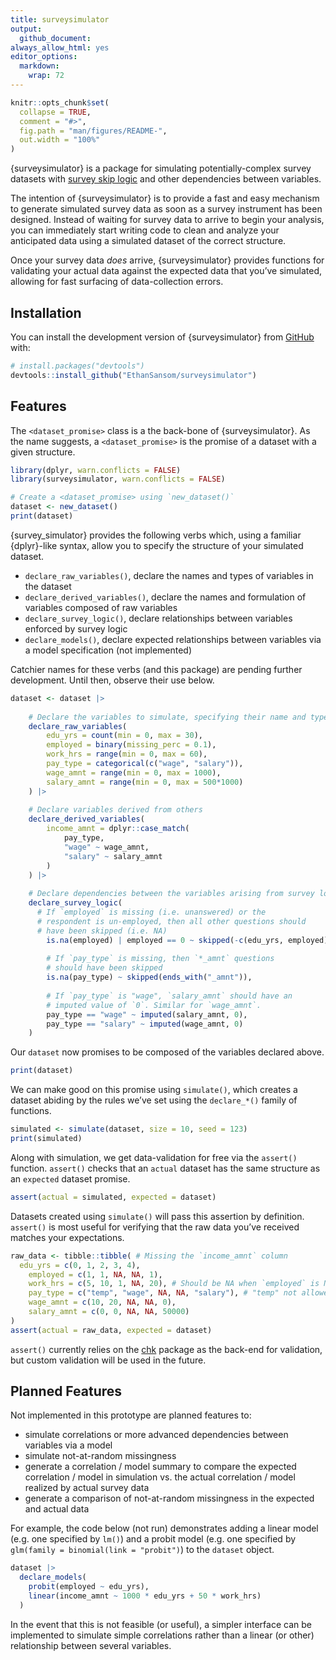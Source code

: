 ```yaml
---
title: surveysimulator
output:
  github_document:
always_allow_html: yes
editor_options: 
  markdown: 
    wrap: 72
---
```


<!-- README.md is generated from README.Rmd. Please edit that file -->

```r
knitr::opts_chunk$set(
  collapse = TRUE,
  comment = "#>",
  fig.path = "man/figures/README-",
  out.width = "100%"
)
```

<!-- badges: start -->

<!-- badges: end -->

{surveysimulator} is a package for simulating potentially-complex survey
datasets with [survey skip
logic](https://www.surveymonkey.com/product/features/survey-logic/) and
other dependencies between variables.

The intention of {surveysimulator} is to provide a fast and easy
mechanism to generate simulated survey data as soon as a survey
instrument has been designed. Instead of waiting for survey data to
arrive to begin your analysis, you can immediately start writing code to
clean and analyze your anticipated data using a simulated dataset of the
correct structure.

Once your survey data *does* arrive, {surveysimulator} provides
functions for validating your actual data against the expected data that
you've simulated, allowing for fast surfacing of data-collection errors.

## Installation

You can install the development version of {surveysimulator} from
[GitHub](https://github.com/) with:

``` r
# install.packages("devtools")
devtools::install_github("EthanSansom/surveysimulator")
```

## Features

The `<dataset_promise>` class is a the back-bone of {surveysimulator}.
As the name suggests, a `<dataset_promise>` is the promise of a dataset
with a given structure.

```r
library(dplyr, warn.conflicts = FALSE)
library(surveysimulator, warn.conflicts = FALSE)

# Create a <dataset_promise> using `new_dataset()`
dataset <- new_dataset()
print(dataset)
```

{survey_simulator} provides the following verbs which, using a familiar
{dplyr}-like syntax, allow you to specify the structure of your
simulated dataset.

-   `declare_raw_variables()`, declare the names and types of variables
    in the dataset
-   `declare_derived_variables()`, declare the names and formulation of
    variables composed of raw variables
-   `declare_survey_logic()`, declare relationships between variables
    enforced by survey logic
-   `declare_models()`, declare expected relationships between variables
    via a model specification (not implemented)

Catchier names for these verbs (and this package) are pending further
development. Until then, observe their use below.

```r
dataset <- dataset |>
  
	# Declare the variables to simulate, specifying their name and type
	declare_raw_variables(
		edu_yrs = count(min = 0, max = 30),
		employed = binary(missing_perc = 0.1),
		work_hrs = range(min = 0, max = 60),
		pay_type = categorical(c("wage", "salary")),
		wage_amnt = range(min = 0, max = 1000),
		salary_amnt = range(min = 0, max = 500*1000)
	) |>
	
	# Declare variables derived from others
	declare_derived_variables(
		income_amnt = dplyr::case_match(
			pay_type,
			"wage" ~ wage_amnt,
			"salary" ~ salary_amnt
		)
	) |>
	
	# Declare dependencies between the variables arising from survey logic
	declare_survey_logic(
	  # If `employed` is missing (i.e. unanswered) or the
	  # respondent is un-employed, then all other questions should 
	  # have been skipped (i.e. NA)
		is.na(employed) | employed == 0 ~ skipped(-c(edu_yrs, employed)),
		
		# If `pay_type` is missing, then `*_amnt` questions
		# should have been skipped
		is.na(pay_type) ~ skipped(ends_with("_amnt")),
 		
		# If `pay_type` is "wage", `salary_amnt` should have an
		# imputed value of `0`. Similar for `wage_amnt`.
		pay_type == "wage" ~ imputed(salary_amnt, 0),
		pay_type == "salary" ~ imputed(wage_amnt, 0)
	)
```

Our `dataset` now promises to be composed of the variables declared
above.

```r
print(dataset)
```

We can make good on this promise using `simulate()`, which creates a
dataset abiding by the rules we've set using the `declare_*()` family of
functions.

```r
simulated <- simulate(dataset, size = 10, seed = 123)
print(simulated)
```

Along with simulation, we get data-validation for free via the
`assert()` function. `assert()` checks that an `actual` dataset has the
same structure as an `expected` dataset promise.

```r
assert(actual = simulated, expected = dataset)
```

Datasets created using `simulate()` will pass this assertion by
definition. `assert()` is most useful for verifying that the raw data
you've received matches your expectations.

```r
raw_data <- tibble::tibble( # Missing the `income_amnt` column
  edu_yrs = c(0, 1, 2, 3, 4),
	employed = c(1, 1, NA, NA, 1),
	work_hrs = c(5, 10, 1, NA, 20), # Should be NA when `employed` is NA
	pay_type = c("temp", "wage", NA, NA, "salary"), # "temp" not allowed
	wage_amnt = c(10, 20, NA, NA, 0),
	salary_amnt = c(0, 0, NA, NA, 50000)
)
assert(actual = raw_data, expected = dataset)
```

`assert()` currently relies on the
[chk](https://poissonconsulting.github.io/chk/) package as the back-end
for validation, but custom validation will be used in the future.

## Planned Features

Not implemented in this prototype are planned features to:

-   simulate correlations or more advanced dependencies between
    variables via a model
-   simulate not-at-random missingness
-   generate a correlation / model summary to compare the expected
    correlation / model in simulation vs. the actual correlation / model
    realized by actual survey data
-   generate a comparison of not-at-random missingness in the expected
    and actual data

For example, the code below (not run) demonstrates adding a linear model
(e.g. one specified by `lm()`) and a probit model (e.g. one specified by
`glm(family = binomial(link = "probit")`) to the `dataset` object.

```r
dataset |>
  declare_models(
    probit(employed ~ edu_yrs),
    linear(income_amnt ~ 1000 * edu_yrs + 50 * work_hrs)
  )
```

In the event that this is not feasible (or useful), a simpler interface
can be implemented to simulate simple correlations rather than a linear
(or other) relationship between several variables.
